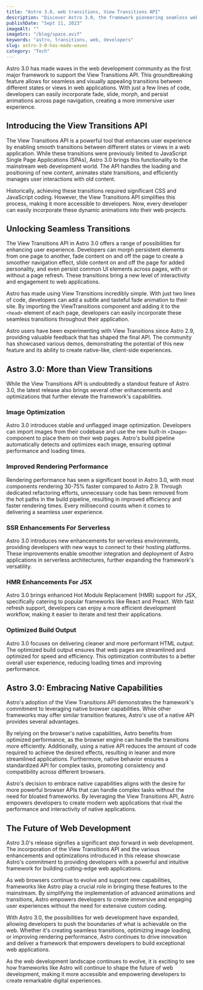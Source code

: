 ```yaml
---
title: "Astro 3.0, web transitions, View Transitions API"
description: "Discover Astro 3.0, the framework pioneering seamless web transitions with the View Transitions API, alongside enhanced performance and capabilities."
publishDate: "Sept 11, 2023"
imageAlt: ""
imageSrc: "/blog/space.avif"
keywords: "astro, transitions, web, developers"
slug: astro-3-0-has-made-waves
category: "Tech"
---
```


Astro 3.0 has made waves in the web development community as the first major framework to support the View Transitions API. This groundbreaking feature allows for seamless and visually appealing transitions between different states or views in web applications. With just a few lines of code, developers can easily incorporate fade, slide, morph, and persist animations across page navigation, creating a more immersive user experience.

## Introducing the View Transitions API

The View Transitions API is a powerful tool that enhances user experience by enabling smooth transitions between different states or views in a web application. While these transitions were previously limited to JavaScript Single Page Applications (SPAs), Astro 3.0 brings this functionality to the mainstream web development world. The API handles the loading and positioning of new content, animates state transitions, and efficiently manages user interactions with old content.

Historically, achieving these transitions required significant CSS and JavaScript coding. However, the View Transitions API simplifies this process, making it more accessible to developers. Now, every developer can easily incorporate these dynamic animations into their web projects.

## Unlocking Seamless Transitions

The View Transitions API in Astro 3.0 offers a range of possibilities for enhancing user experience. Developers can morph persistent elements from one page to another, fade content on and off the page to create a smoother navigation effect, slide content on and off the page for added personality, and even persist common UI elements across pages, with or without a page refresh. These transitions bring a new level of interactivity and engagement to web applications.

Astro has made using View Transitions incredibly simple. With just two lines of code, developers can add a subtle and tasteful fade animation to their site. By importing the ViewTransitions component and adding it to the `<head>` element of each page, developers can easily incorporate these seamless transitions throughout their application.

Astro users have been experimenting with View Transitions since Astro 2.9, providing valuable feedback that has shaped the final API. The community has showcased various demos, demonstrating the potential of this new feature and its ability to create native-like, client-side experiences.

## Astro 3.0: More than View Transitions

While the View Transitions API is undoubtedly a standout feature of Astro 3.0, the latest release also brings several other enhancements and optimizations that further elevate the framework's capabilities.

### Image Optimization

Astro 3.0 introduces stable and unflagged image optimization. Developers can import images from their codebase and use the new built-in `<Image>` component to place them on their web pages. Astro's build pipeline automatically detects and optimizes each image, ensuring optimal performance and loading times.

### Improved Rendering Performance

Rendering performance has seen a significant boost in Astro 3.0, with most components rendering 30-75% faster compared to Astro 2.9. Through dedicated refactoring efforts, unnecessary code has been removed from the hot paths in the build pipeline, resulting in improved efficiency and faster rendering times. Every millisecond counts when it comes to delivering a seamless user experience.

### SSR Enhancements For Serverless

Astro 3.0 introduces new enhancements for serverless environments, providing developers with new ways to connect to their hosting platforms. These improvements enable smoother integration and deployment of Astro applications in serverless architectures, further expanding the framework's versatility.

### HMR Enhancements For JSX

Astro 3.0 brings enhanced Hot Module Replacement (HMR) support for JSX, specifically catering to popular frameworks like React and Preact. With fast refresh support, developers can enjoy a more efficient development workflow, making it easier to iterate and test their applications.

### Optimized Build Output

Astro 3.0 focuses on delivering cleaner and more performant HTML output. The optimized build output ensures that web pages are streamlined and optimized for speed and efficiency. This optimization contributes to a better overall user experience, reducing loading times and improving performance.

## Astro 3.0: Embracing Native Capabilities

Astro's adoption of the View Transitions API demonstrates the framework's commitment to leveraging native browser capabilities. While other frameworks may offer similar transition features, Astro's use of a native API provides several advantages.

By relying on the browser's native capabilities, Astro benefits from optimized performance, as the browser engine can handle the transitions more efficiently. Additionally, using a native API reduces the amount of code required to achieve the desired effects, resulting in leaner and more streamlined applications. Furthermore, native behavior ensures a standardized API for complex tasks, promoting consistency and compatibility across different browsers.

Astro's decision to embrace native capabilities aligns with the desire for more powerful browser APIs that can handle complex tasks without the need for bloated frameworks. By leveraging the View Transitions API, Astro empowers developers to create modern web applications that rival the performance and interactivity of native applications.

## The Future of Web Development

Astro 3.0's release signifies a significant step forward in web development. The incorporation of the View Transitions API and the various enhancements and optimizations introduced in this release showcase Astro's commitment to providing developers with a powerful and intuitive framework for building cutting-edge web applications.

As web browsers continue to evolve and support new capabilities, frameworks like Astro play a crucial role in bringing these features to the mainstream. By simplifying the implementation of advanced animations and transitions, Astro empowers developers to create immersive and engaging user experiences without the need for extensive custom coding.

With Astro 3.0, the possibilities for web development have expanded, allowing developers to push the boundaries of what is achievable on the web. Whether it's creating seamless transitions, optimizing image loading, or improving rendering performance, Astro continues to drive innovation and deliver a framework that empowers developers to build exceptional web applications.

As the web development landscape continues to evolve, it is exciting to see how frameworks like Astro will continue to shape the future of web development, making it more accessible and empowering developers to create remarkable digital experiences.
